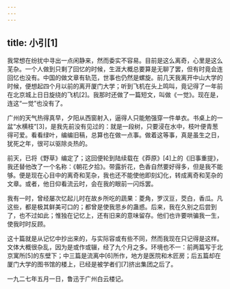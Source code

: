 ```yaml
---
---
---
```

title: 小引[1]
---




我常想在纷扰中寻出一点闲静来，然而委实不容易。目前是这么离奇，心里是这么芜杂。一个人做到只剩了回忆的时候，生涯大概总要算是无聊了罢，但有时竟会连回忆也没有。中国的做文章有轨范，世事也仍然是螺旋。前几天我离开中山大学的时候，便想起四个月以前的离开厦门大学；听到飞机在头上鸣叫，竟记得了一年前在北京城上日日旋绕的飞机[2]。我那时还做了一篇短文，叫做《一觉》。现在是，连这“一觉”也没有了。

广州的天气热得真早，夕阳从西窗射入，逼得人只能勉强穿一件单衣。书桌上的一盆“水横枝”[3]，是我先前没有见过的：就是一段树，只要浸在水中，枝叶便青葱得可爱。看看绿叶，编编旧稿，总算也在做一点事。做着这等事，真是虽生之日，犹死之年，很可以驱除炎热的。

前天，已将《野草》编定了；这回便轮到陆续载在《莽原》[4]上的《旧事重提》，我还替他改了一个名称：《朝花夕拾》。带露折花，色香自然要好得多，但是我不能够。便是现在心目中的离奇和芜杂，我也还不能使他即刻幻化，转成离奇和芜杂的文章。或者，他日仰看流云时，会在我的眼前一闪烁罢。

我有一时，曾经屡次忆起儿时在故乡所吃的蔬果：菱角，罗汉豆，茭白，香瓜。凡这些，都是极其鲜美可口的；都曾是使我思乡的蛊惑。后来，我在久别之后尝到了，也不过如此；惟独在记忆上，还有旧来的意味留存。他们也许要哄骗我一生，使我时时反顾。

这十篇就是从记忆中抄出来的，与实际容或有些不同，然而我现在只记得是这样。文体大概很杂乱，因为是或作或辍，经了九个月之多。环境也不一：前两篇写于北京寓所[5]的东壁下；中三篇是流离中[6]所作，地方是医院和木匠房；后五篇却在厦门大学的图书馆的楼上，已经是被学者们[7]挤出集团之后了。

一九二七年五月一日，鲁迅于广州白云楼记。